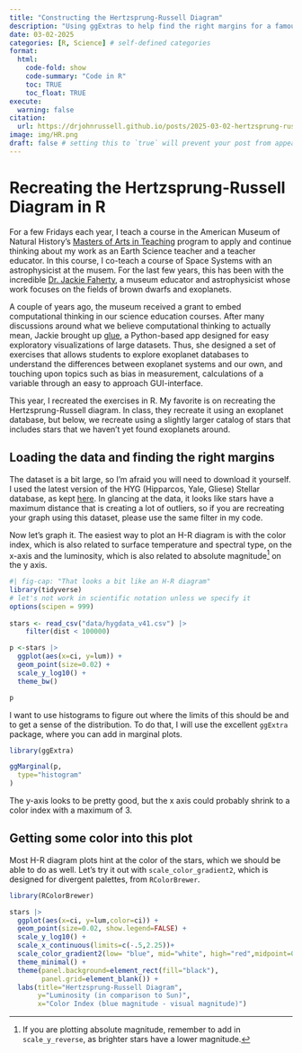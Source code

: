 ```yaml
---
title: "Constructing the Hertzsprung-Russell Diagram"
description: "Using ggExtras to help find the right margins for a famous plot"
date: 03-02-2025
categories: [R, Science] # self-defined categories
format:
  html:
    code-fold: show
    code-summary: "Code in R"
    toc: TRUE
    toc_float: TRUE
execute:
  warning: false
citation: 
  url: https://drjohnrussell.github.io/posts/2025-03-02-hertzsprung-russell/ 
image: img/HR.png
draft: false # setting this to `true` will prevent your post from appearing on your listing page until you're ready!
---
```


# Recreating the Hertzsprung-Russell Diagram in R

For a few Fridays each year, I teach a course in the American Museum of Natural History's [Masters of Arts in Teaching](https://www.amnh.org/learn-teach/master-arts-teaching/details) program to apply and continue thinking about my work as an Earth Science teacher and a teacher educator. In this course, I co-teach a course of Space Systems with an astrophysicist at the musem. For the last few years, this has been with the incredible [Dr. Jackie Faherty](https://www.jackiefaherty.com/), a museum educator and astrophysicist whose work focuses on the fields of brown dwarfs and exoplanets.

A couple of years ago, the museum received a grant to embed computational thinking in our science education courses. After many discussions around what we believe computational thinking to actually mean, Jackie brought up [glue](https://glueviz.org/), a Python-based app designed for easy exploratory visualizations of large datasets. Thus, she designed a set of exercises that allows students to explore exoplanet databases to understand the differences between exoplanet systems and our own, and touching upon topics such as bias in measurement, calculations of a variable through an easy to approach GUI-interface.

This year, I recreated the exercises in R. My favorite is on recreating the Hertzsprung-Russell diagram. In class, they recreate it using an exoplanet database, but below, we recreate using a slightly larger catalog of stars that includes stars that we haven't yet found exoplanets around.

## Loading the data and finding the right margins

The dataset is a bit large, so I'm afraid you will need to download it yourself. I used the latest version of the HYG (Hipparcos, Yale, Gliese) Stellar database, as kept [here](https://codeberg.org/astronexus/hyg). In glancing at the data, it looks like stars have a maximum distance that is creating a lot of outliers, so if you are recreating your graph using this dataset, please use the same filter in my code.

Now let's graph it. The easiest way to plot an H-R diagram is with the color index, which is also related to surface temperature and spectral type, on the x-axis and the luminosity, which is also related to absolute magnitude[^1] on the y axis.

[^1]: If you are plotting absolute magnitude, remember to add in `scale_y_reverse`, as brighter stars have a lower magnitude.

```r
#| fig-cap: "That looks a bit like an H-R diagram"
library(tidyverse)
# let's not work in scientific notation unless we specify it
options(scipen = 999)
 
stars <- read_csv("data/hygdata_v41.csv") |> 
    filter(dist < 100000)

p <-stars |> 
  ggplot(aes(x=ci, y=lum)) +
  geom_point(size=0.02) +
  scale_y_log10() +
  theme_bw()

p

```

I want to use histograms to figure out where the limits of this should be and to get a sense of the distribution. To do that, I will use the excellent `ggExtra` package, where you can add in marginal plots.

```r
library(ggExtra)

ggMarginal(p,
  type="histogram"
)
```

The y-axis looks to be pretty good, but the x axis could probably shrink to a color index with a maximum of 3.

## Getting some color into this plot

Most H-R diagram plots hint at the color of the stars, which we should be able to do as well. Let's try it out with `scale_color_gradient2`, which is designed for divergent palettes, from `RColorBrewer`.

```r
library(RColorBrewer)

stars |> 
  ggplot(aes(x=ci, y=lum,color=ci)) +
  geom_point(size=0.02, show.legend=FALSE) +
  scale_y_log10() +
  scale_x_continuous(limits=c(-.5,2.25))+
  scale_color_gradient2(low= "blue", mid="white", high="red",midpoint=0.75) +
  theme_minimal() +
  theme(panel.background=element_rect(fill="black"),
        panel.grid=element_blank()) +
  labs(title="Hertzsprung-Russell Diagram",
       y="Luminosity (in comparison to Sun)",
       x="Color Index (blue magnitude - visual magnitude)")
```


